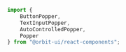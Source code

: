 ```js dark
import {
    ButtonPopper,
    TextInputPopper,
    AutoControlledPopper,
    Popper
} from "@orbit-ui/react-components";
```

